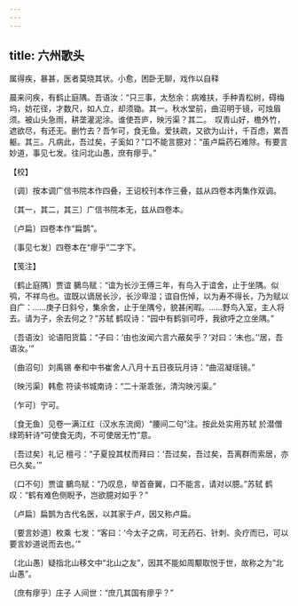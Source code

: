 ```yaml
---
---
---
```

title: 六州歌头
---



属得疾，暴甚，医者莫晓其状。小愈，困卧无聊，戏作以自释





晨来问疾，有鹤止庭隅。吾语汝：“只三事，太愁余：病难扶，手种青松树，碍梅坞，妨花径，才数尺，如人立，却须锄。其一。秋水堂前，曲沼明于镜，可烛眉须。被山头急雨，耕垄灌泥涂。谁使吾庐，映污渠？其二。　叹青山好，檐外竹，遮欲尽，有还无。删竹去？吾乍可，食无鱼。爱扶疏，又欲为山计，千百虑，累吾躯。其三。凡病此，吾过矣，子奚如？”口不能言臆对：“虽卢扁药石难除。有要言妙道，事见七发。往问北山愚，庶有瘳乎。”





【校】


〔调〕按本调广信书院本作四叠，王诏校刊本作三叠，兹从四卷本丙集作双调。

〔其一，其二，其三〕广信书院本无，兹从四卷本。

〔卢扁〕四卷本作“扁鹊”。

〔事见七发〕四卷本在“瘳乎”二字下。





【笺注】


〔鹤止庭隅〕贾谊 鵩鸟赋：“谊为长沙王傅三年，有鸟入于谊舍，止于坐隅。似鸮，不祥鸟也。谊既以谪居长沙，长沙卑湿；谊自伤悼，以为寿不得长，乃为赋以自广：……庚子日斜兮，集余舍，止于坐隅兮，貌甚闲暇。……野鸟入室，主人将去。请为子，余去何之？”苏轼 鹤叹诗：“园中有鹤驯可呼，我欲呼之立坐隅。”

〔吾语汝〕论语阳货篇：“子曰：‘由也汝闻六言六蔽矣乎？’对曰：‘未也。’‘居，吾语汝。’”

〔曲沼句〕刘禹锡 奉和中书崔舍人八月十五日夜玩月诗：“曲沼凝瑶镜。”

〔映污渠〕韩愈 符读书城南诗：“二十渐乖张，清沟映污渠。”

〔乍可〕宁可。

〔食无鱼〕见卷一满江红（汉水东流阕）“腰间二句”注。按此处实用苏轼 於潜僧绿筠轩诗“可使食无肉，不可使居无竹”意。

〔吾过矣〕礼记 檀弓：“子夏投其杖而拜曰：‘吾过矣，吾过矣，吾离群而索居，亦已久矣。’”

〔口不句〕贾谊 鵩鸟赋：“乃叹息，举首奋翼，口不能言，请对以臆。”苏轼 鹤叹：“鹤有难色侧睨予，岂欲臆对如乎？”

〔卢扁〕扁鹊为古代名医，以其家于卢，因又称卢扁。

〔要言妙道〕枚乘 七发：“客曰：‘今太子之病，可无药石、针刺、灸疗而已，可以要言妙道说而去也。’”

〔北山愚〕疑指北山移文中“北山之友”，因其不能如周颙取悦于世，故称之为“北山愚”。

〔庶有瘳乎〕庄子 人间世：“庶几其国有瘳乎？”